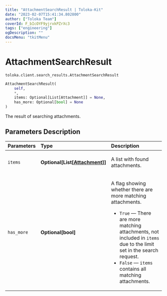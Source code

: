 ```yaml
---
title: "AttachmentSearchResult | Toloka-Kit"
date: "2023-02-07T15:41:34.802800"
author: ["Toloka Team"]
coverId: F_bIcOYF9yjrxkPZrXc3
tags: ["engineering"]
ogDescription: ""
docsMenu: "tkitMenu"
---
```


# AttachmentSearchResult
`toloka.client.search_results.AttachmentSearchResult`

```python
AttachmentSearchResult(
    self,
    *,
    items: Optional[List[Attachment]] = None,
    has_more: Optional[bool] = None
)
```

The result of searching attachments.

## Parameters Description

| Parameters | Type | Description |
| :----------| :----| :-----------|
`items`|**Optional\[List\[[Attachment](/docs-new/toloka-kit/reference/toloka.client.attachment.Attachment)\]\]**|<p>A list with found attachments.</p>
`has_more`|**Optional\[bool\]**|<p>A flag showing whether there are more matching attachments.</p> <ul> <li>`True` — There are more matching attachments, not included in `items` due to the limit set in the search request.</li> <li>`False` — `items` contains all matching attachments.</li> </ul>
